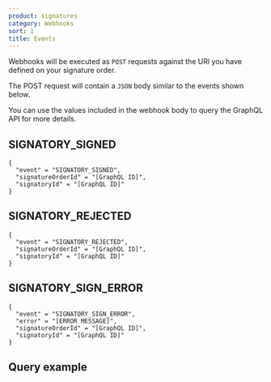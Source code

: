 ```yaml
---
product: signatures
category: Webhooks
sort: 1
title: Events
---
```



Webhooks will be executed as `POST` requests against the URl you have defined on your signature order.

The POST request will contain a `JSON` body similar to the events shown below.

You can use the values included in the webhook body to query the GraphQL API for more details.

## SIGNATORY_SIGNED

```
{
  "event" = "SIGNATORY_SIGNED",
  "signatureOrderId" = "[GraphQL ID]",
  "signatoryId" = "[GraphQL ID]"
}
```

## SIGNATORY_REJECTED

```
{
  "event" = "SIGNATORY_REJECTED",
  "signatureOrderId" = "[GraphQL ID]",
  "signatoryId" = "[GraphQL ID]"
}
```

## SIGNATORY_SIGN_ERROR

```
{
  "event" = "SIGNATORY_SIGN_ERROR",
  "error" = "[ERROR MESSAGE]",
  "signatureOrderId" = "[GraphQL ID]",
  "signatoryId" = "[GraphQL ID]"
}
```

## Query example


<CodeBlock text={signatoryWebhookExample.query.trim()} />
